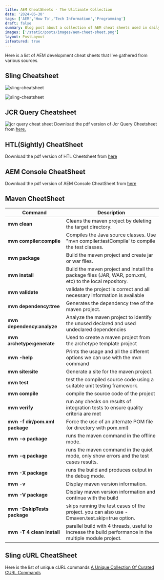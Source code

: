 ```yaml
---
title: AEM CheatSheets - The Ulitimate Collection
date: '2024-05-30'
tags: ['AEM','How To','Tech Information','Programming']
draft: false
summary: Blog post about a collection of AEM cheat sheets used in daily AEM development.
images: ['/static/posts/images/aem-cheet-sheet.png']
layout: PostLayout
isfeatured: true
---
```


Here is a list of AEM development cheat sheets that I've gathered from various sources.

<TOCInline toc={props.toc} exclude="Overview" toHeading={2} />

## Sling Cheatsheet
![sling-cheatsheet](https://experienceleague.adobe.com/en/docs/experience-manager-65/content/implementing/developing/platform/media_1b9a37c84e3ea292bb66f8d7a0bfb70f911766fa0.png)

![sling-cheatsheet](https://experienceleague.adobe.com/en/docs/experience-manager-65/content/implementing/developing/platform/media_11ebea66057ac0b19d7e18779a2b8c4163ef393e9.png)

## JCR Query Cheatsheet
![jcr query cheat sheet](https://freeimghost.net/images/2024/05/30/jcr_query_cheetsheet.jpeg)
Download the pdf version of Jcr Query Cheetsheet from [here.](https://drive.google.com/file/d/1R1qIiOsU_lN387y4GlqytbUV1-K9xUpt/view?usp=drive_link)


## HTL(Sightly) CheatSheet
Download the pdf version of HTL Cheetsheet from [here](https://drive.google.com/file/d/11mCTlndsWr5fuWjW4L6dIH0DcUZSS63w/view?usp=drive_link)

## AEM Console CheatSheet
Download the pdf version of AEM Console CheatSheet from [here](https://drive.google.com/file/d/1WPC49IGOkmACDiocszUQKiHNACMC28qH/view?usp=drive_link)


## Maven CheetSheet

|Command|  Description|
|--|--|
|  **mvn clean**|  Cleans the maven project by deleting the target directory.|
|  **mvn compiler:compile**|  Compiles the Java source classes. Use "mvn compiler:testCompile' to compile the test classes.|
|  **mvn package**|  Build the maven project and create jar or war files.|
|  **mvn install**|  Build the maven project and install the package files (JAR, WAR, pom.xml, etc) to the local repository.|
|  **mvn validate**|  validate the project is correct and all necessary information is available|
|  **mvn dependency:tree**|  Generates the dependency tree of the maven project.|
|  **mvn dependency:analyze**|  Analyze the maven project to identify the unused declared and used undeclared dependencies|
|  **mvn archetype:generate**|  Used to create a maven project from the archetype template project|
|  **mvn -help**|  Prints the usage and all the different options we can use with the mvn command|
|  **mvn site:site**|  Generate a site for the maven project.|
|  **mvn test**|  test the compiled source code using a suitable unit testing framework.|
|  **mvn compile**|  compile the source code of the project|
|  **mvn verify**|  run any checks on results of integration tests to ensure quality criteria are met|
|  **mvn -f dir/pom.xml package**|  Force the use of an alternate POM file (or directory with pom.xml)|
|   **mvn -o package**|  runs the maven command in the offline mode.|
|  **mvn -q package**|  runs the maven command in the quiet mode, only show errors and the test cases results.|
|  **mvn -X package**|  runs the build and produces output in the debug mode.|
|  **mvn -v**|  Display maven version information.|
|  **mvn -V package**| Display maven version information and continue with the build|
|  **mvn -DskipTests package**| skips running the test cases of the project. you can also use -Dmaven.test.skip=true option.|
|  **mvn -T 4 clean install**| parallel build with 4 threads, useful to increase the build performance in the multiple module project.|

## Sling cURL CheatSheet

Here is the list of unique cURL commands [A Unique Collection Of Curated CURL Commands](/blog/a-unique-collection-of-curated-curl-commands)